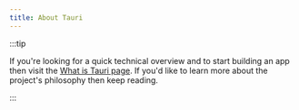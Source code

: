```yaml
---
title: About Tauri
---
```


:::tip

If you're looking for a quick technical overview and to start building an app then visit the [What is Tauri page](/guide/). If you'd like to learn more about the project's philosophy then keep reading.

:::


<CardGrid>
	<LinkCard
		title="Tauri Philosophy"
		href="/about/philosophy"
		description="Learn more about the approach behind Tauri"
	/>
	<LinkCard
		title="Governance"
		href="/about/governance"
		description="Understand how the Tauri governance structure is setup"
	/>
	<LinkCard
		title="Trademark"
		href="/about/trademark"
		description="Guidelines for using the Tauri trademark"
	/>
</CardGrid>
